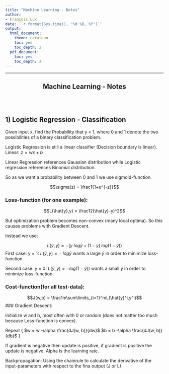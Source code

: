 ```yaml
---
title: "Machine Learning - Notes"
author:
- François Lux
date: '`r format(Sys.time(), "%d %B, %Y")`'
output:
  html_document:
    theme: cerulean
    toc: yes
    toc_depth: 2
  pdf_document:
    toc: yes
    toc_depth: 2
---
```

***
<div style="text-align: center;" markdown="1">
# Machine Learning - Notes
</div>

<br><br>

## 1) Logistic Regression - Classification

Given input x, find the Probability that y = 1, where 0 and 1 denote the two possibilities of a binary classification problem. 

Logistic Regression is still a linear classifier (Decision boundary is linear).  
Linear: $z = wx + b$

Linear Regression references Gaussian distribution while Logistic regression references Binomial distribution.

So as we want a probability between 0 and 1 we use sigmoid-function.

$$\sigma(z) = \frac1{1+e^{-z}}$$

### Loss-function (for one example):
$$L(\hat{y},y) = \frac12(\hat{y}-y)^2$$

But optimization problem becomes non-convex (many local optima). So this causes problems with Gradient Descent.

Instead we use:  

$$L(\hat{y},y)=-(y\;log\hat{y} + (1 - y)\;log(1-\hat{y}))$$
First case: y = 1: $L(\hat{y},y)=-\;log\hat{y}$ wants a large $\hat{y}$ in order to minimize loss-function.  

Second case: y = 0: $L(\hat{y},y)=-log(1-\hat{y}))$ wants a small $\hat{y}$ in order to minimize loss-function.  

### Cost-function(for all test-data):  
$$J(w,b) = \frac1m\sum\limits_{i=1}^mL(\hat{y}^i,y^i)$$
### Gradient Descent:

Initialize w and b, most often with 0 or random (does not matter too much because Loss-function is convex).

Repeat {
  $w = w -\alpha \frac{dJ(w, b)}{dw}$
  $b = b -\alpha \frac{dJ(w, b)}{db}$
}

If gradient is negative then update is positive, if gradient is positive the update is negative. Alpha is the learning rate. 

Backpropagation: Using the chainrule to calculate the derivative of the input-parameters with respect to the fina output (J or L)

 


